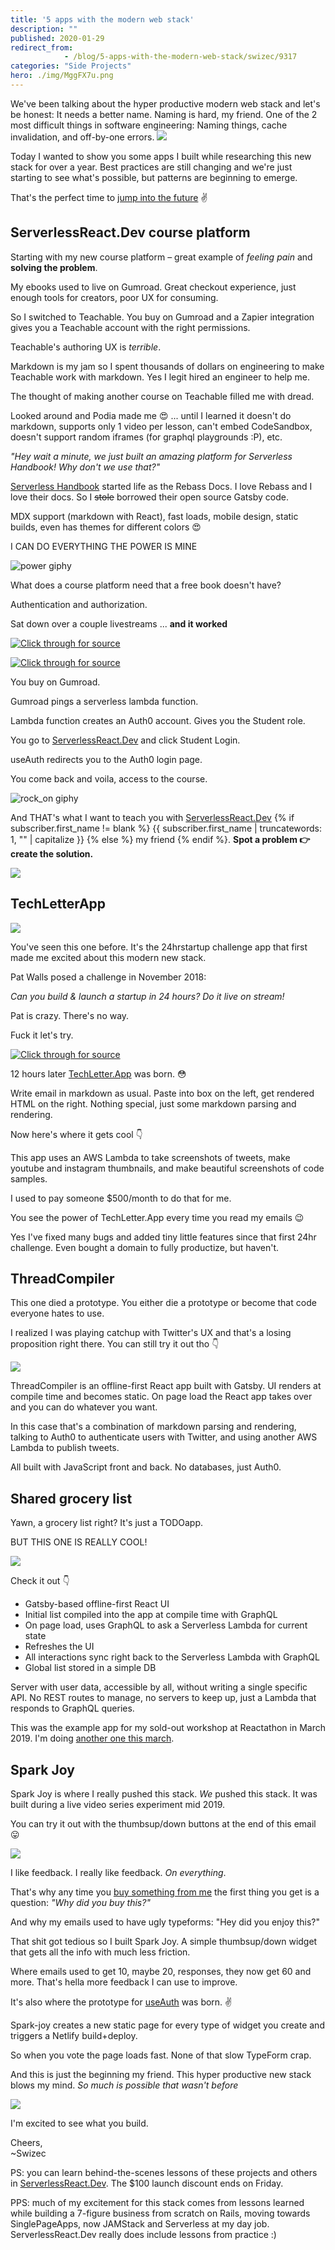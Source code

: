 ```yaml
---
title: '5 apps with the modern web stack'
description: ""
published: 2020-01-29
redirect_from: 
            - /blog/5-apps-with-the-modern-web-stack/swizec/9317
categories: "Side Projects"
hero: ./img/MggFX7u.png
---
```

We&#x27;ve been talking about the hyper productive modern web stack and let&#x27;s be honest: It needs a better name. Naming is hard, my friend. One of the 2 most difficult things in software engineering: Naming things, cache invalidation, and off-by-one errors. ![](./img/MggFX7u.png)

Today I wanted to show you some apps I built while researching this new stack for over a year. Best practices are still changing and we&#x27;re just starting to see what&#x27;s possible, but patterns are beginning to emerge.

That&#x27;s the perfect time to [jump into the future](https://serverlessreact.dev) ✌️

## ServerlessReact.Dev course platform

Starting with my new course platform – great example of _feeling pain_ and **solving the problem**.

My ebooks used to live on Gumroad. Great checkout experience, just enough tools for creators, poor UX for consuming.

So I switched to Teachable. You buy on Gumroad and a Zapier integration gives you a Teachable account with the right permissions.

Teachable&#x27;s authoring UX is _terrible_.

Markdown is my jam so I spent thousands of dollars on engineering to make Teachable work with markdown. Yes I legit hired an engineer to help me.

The thought of making another course on Teachable filled me with dread.

Looked around and Podia made me 😍 ... until I learned it doesn&#x27;t do markdown, supports only 1 video per lesson, can&#x27;t embed CodeSandbox, doesn&#x27;t support random iframes (for graphql playgrounds :P), etc.

_&quot;Hey wait a minute, we just built an amazing platform for Serverless Handbook! Why don&#x27;t we use that?&quot;_

[Serverless Handbook](https://serverlesshandbook.dev) started life as the Rebass Docs. I love Rebass and I love their docs. So I ~~stole~~ borrowed their open source Gatsby code.

MDX support (markdown with React), fast loads, mobile design, static builds, even has themes for different colors 😍

I CAN DO EVERYTHING THE POWER IS MINE

![power giphy](./img/media-3o84sq21TxDH6PyYms-giphy.gif)

What does a course platform need that a free book doesn&#x27;t have?

Authentication and authorization.

Sat down over a couple livestreams ... **and it worked**

[![Click through for source](./img/techletter.app-screenshot-1580316667326.png)](https://www.youtube.com/watch?v=-b14ww6GXNY)

[![Click through for source](./img/techletter.app-screenshot-1580316666651.png)](https://www.youtube.com/watch?v=lwaHKXItp2k)

You buy on Gumroad.

Gumroad pings a serverless lambda function.

Lambda function creates an Auth0 account. Gives you the Student role.

You go to [ServerlessReact.Dev](https://serverlessreact.dev) and click Student Login.

useAuth redirects you to the Auth0 login page.

You come back and voila, access to the course.

![rock_on giphy](./img/media-u0v3z2iQLxyHC-giphy.gif)

And THAT&#x27;s what I want to teach you with [ServerlessReact.Dev](https://serverlessreact.dev) {% if subscriber.first_name != blank %} {{ subscriber.first_name | truncatewords: 1, &quot;&quot; | capitalize }} {% else %} my friend {% endif %}. **Spot a problem 👉 create the solution.**

[![](./img/H43WagD.png)](https://twitter.com/Swizec/status/1222387776970117120)

## TechLetterApp

[![](./img/InwptHv.png)](https://techletter.app/)

You&#x27;ve seen this one before. It&#x27;s the 24hrstartup challenge app that first made me excited about this modern new stack.

Pat Walls posed a challenge in November 2018:

_Can you build &amp; launch a startup in 24 hours? Do it live on stream!_

Pat is crazy. There&#x27;s no way.

Fuck it let&#x27;s try.

[![Click through for source](./img/techletter.app-screenshot-1580316667107.png)](https://www.youtube.com/watch?v=sqlC1zNYG4M)

12 hours later [TechLetter.App](https://techletter.app) was born. 😳

Write email in markdown as usual. Paste into box on the left, get rendered HTML on the right. Nothing special, just some markdown parsing and rendering.

Now here&#x27;s where it gets cool 👇

This app uses an AWS Lambda to take screenshots of tweets, make youtube and instagram thumbnails, and make beautiful screenshots of code samples.

I used to pay someone \$500/month to do that for me.

You see the power of TechLetter.App every time you read my emails 😉

Yes I&#x27;ve fixed many bugs and added tiny little features since that first 24hr challenge. Even bought a domain to fully productize, but haven&#x27;t.

## ThreadCompiler

This one died a prototype. You either die a prototype or become that code everyone hates to use.

I realized I was playing catchup with Twitter&#x27;s UX and that&#x27;s a losing proposition right there. You can still try it out tho 👇

[![](./img/mrG7OQq.gif)](https://threadcompiler.com/)

ThreadCompiler is an offline-first React app built with Gatsby. UI renders at compile time and becomes static. On page load the React app takes over and you can do whatever you want.

In this case that&#x27;s a combination of markdown parsing and rendering, talking to Auth0 to authenticate users with Twitter, and using another AWS Lambda to publish tweets.

All built with JavaScript front and back. No databases, just Auth0.

## Shared grocery list

Yawn, a grocery list right? It&#x27;s just a TODOapp.

BUT THIS ONE IS REALLY COOL!

[![](./img/zrt3fMG.gif)](https://shared-grocery-list.swizec.now.sh/)

Check it out 👇

- Gatsby-based offline-first React UI
- Initial list compiled into the app at compile time with GraphQL
- On page load, uses GraphQL to ask a Serverless Lambda for current state
- Refreshes the UI
- All interactions sync right back to the Serverless Lambda with GraphQL
- Global list stored in a simple DB

Server with user data, accessible by all, without writing a single specific API. No REST routes to manage, no servers to keep up, just a Lambda that responds to GraphQL queries.

This was the example app for my sold-out workshop at Reactathon in March 2019. I&#x27;m doing [another one this march](https://ti.to/real-world-react/modern-app-with-react-workshop-2020).

## Spark Joy

Spark Joy is where I really pushed this stack. _We_ pushed this stack. It was built during a live video series experiment mid 2019.

You can try it out with the thumbsup/down buttons at the end of this email 😛

[![](./img/static-widget-demo-c004d017db2b0abcc74ff30eb5c06342.gif)](https://spark-joy.netlify.com/)

I like feedback. I really like feedback. _On everything_.

That&#x27;s why any time you [buy something from me](https://serverlessreact.dev/) the first thing you get is a question: _&quot;Why did you buy this?&quot;_

And why my emails used to have ugly typeforms: &quot;Hey did you enjoy this?&quot;

That shit got tedious so I built Spark Joy. A simple thumbsup/down widget that gets all the info with much less friction.

Where emails used to get 10, maybe 20, responses, they now get 60 and more. That&#x27;s hella more feedback I can use to improve.

It&#x27;s also where the prototype for [useAuth](https://github.com/Swizec/useAuth) was born. ✌️

Spark-joy creates a new static page for every type of widget you create and triggers a Netlify build+deploy.

So when you vote the page loads fast. None of that slow TypeForm crap.

And this is just the beginning my friend. This hyper productive new stack blows my mind. _So much is possible that wasn&#x27;t before_

![](./img/media-xT0xeJpnrWC4XWblEk-giphy.gif)

I&#x27;m excited to see what you build.

Cheers,  
~Swizec

PS: you can learn behind-the-scenes lessons of these projects and others in [ServerlessReact.Dev](https://serverlessreact.dev). The \$100 launch discount ends on Friday.

PPS: much of my excitement for this stack comes from lessons learned while building a 7-figure business from scratch on Rails, moving towards SinglePageApps, now JAMStack and Serverless at my day job. ServerlessReact.Dev really does include lessons from practice :)
